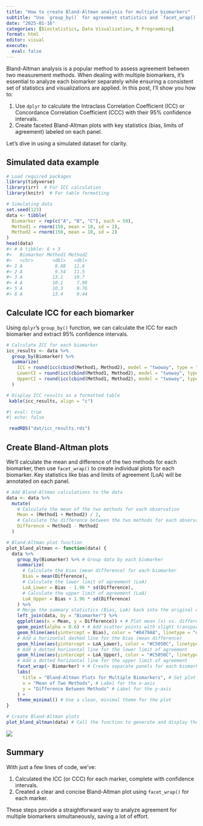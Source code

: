 ```yaml
---
title: "How to create Bland-Altman analysis for multiple biomarkers"
subtitle: "Use `group_by()` for agreement statistics and `facet_wrap()` for plots"
date: "2025-01-16"
categories: [Biostatistics, Data Visualization, R Programming]
format: html
editor: visual
execute:
  eval: false
---
```


Bland-Altman analysis is a popular method to assess agreement between two measurement methods. When dealing with multiple biomarkers, it’s essential to analyze each biomarker separately while ensuring a consistent set of statistics and 
visualizations are applied. In this post, I’ll show you how to:

1.  Use `dplyr` to calculate the Intraclass Correlation Coefficient (ICC) or Concordance Correlation Coefficient (CCC) with their 95% confidence intervals.
2.  Create faceted Bland-Altman plots with key statistics (bias, limits of agreement) labeled on each panel.

Let’s dive in using a simulated dataset for clarity.

## Simulated data example

```r
# Load required packages
library(tidyverse)
library(irr)  # For ICC calculation
library(knitr)  # For table formatting

# Simulating data
set.seed(123)
data <- tibble(
  Biomarker = rep(c("A", "B", "C"), each = 50),
  Method1 = rnorm(150, mean = 10, sd = 2),
  Method2 = rnorm(150, mean = 10, sd = 2)
)
head(data)
#> # A tibble: 6 × 3
#>   Biomarker Method1 Method2
#>   <chr>       <dbl>   <dbl>
#> 1 A            8.88   11.6 
#> 2 A            9.54   11.5 
#> 3 A           13.1    10.7 
#> 4 A           10.1     7.98
#> 5 A           10.3     9.76
#> 6 A           13.4     9.44
```

## Calculate ICC for each biomarker

Using `dplyr`’s `group_by()` function, we can calculate the ICC for each biomarker and extract 95% confidence intervals.

```r
# Calculate ICC for each biomarker
icc_results <- data %>%
  group_by(Biomarker) %>%
  summarize(
    ICC = round(icc(cbind(Method1, Method2), model = "twoway", type = "agreement")$value, 3),
    LowerCI = round(icc(cbind(Method1, Method2), model = "twoway", type = "agreement")$lbound, 3),
    UpperCI = round(icc(cbind(Method1, Method2), model = "twoway", type = "agreement")$ubound, 3)
  )

# Display ICC results as a formatted table
 kable(icc_results, align = "c")
```

```r
#| eval: true
#| echo: false

 readRDS("dat/icc_results.rds")
```

## Create Bland-Altman plots

We’ll calculate the mean and difference of the two methods for each biomarker, then use `facet_wrap()` to create individual plots for each biomarker. Key statistics like bias and limits of agreement (LoA) will be annotated on each panel.

```r
# Add Bland-Altman calculations to the data
data <- data %>%
  mutate(
    # Calculate the mean of the two methods for each observation
    Mean = (Method1 + Method2) / 2,
    # Calculate the difference between the two methods for each observation
    Difference = Method1 - Method2
  )

# Bland-Altman plot function
plot_bland_altman <- function(data) {
  data %>%
    group_by(Biomarker) %>% # Group data by each biomarker
    summarize(
      # Calculate the bias (mean difference) for each biomarker
      Bias = mean(Difference),
      # Calculate the lower limit of agreement (LoA) 
      LoA_Lower = Bias - 1.96 * sd(Difference),
      # Calculate the upper limit of agreement (LoA) 
      LoA_Upper = Bias + 1.96 * sd(Difference)
    ) %>%
    # Merge the summary statistics (Bias, LoA) back into the original data for plotting
    left_join(data, by = "Biomarker") %>%
    ggplot(aes(x = Mean, y = Difference)) + # Plot mean (x) vs. difference (y)
    geom_point(alpha = 0.6) + # Add scatter points with slight transparency
    geom_hline(aes(yintercept = Bias), color = "#0479A8", linetype = "dashed") + 
    # Add a horizontal dashed line for the bias (mean difference)
    geom_hline(aes(yintercept = LoA_Lower), color = "#C5050C", linetype = "dotted") +
    # Add a dotted horizontal line for the lower limit of agreement
    geom_hline(aes(yintercept = LoA_Upper), color = "#C5050C", linetype = "dotted") +
    # Add a dotted horizontal line for the upper limit of agreement 
    facet_wrap(~ Biomarker) + # Create separate panels for each biomarker
    labs(
      title = "Bland-Altman Plots for Multiple Biomarkers", # Set plot title
      x = "Mean of Two Methods", # Label for the x-axis
      y = "Difference Between Methods" # Label for the y-axis
    ) +
    theme_minimal() # Use a clean, minimal theme for the plot
}

# Create Bland-Altman plots
plot_bland_altman(data) # Call the function to generate and display the plots
```

![](images/ba_mul.png)

## Summary

With just a few lines of code, we’ve:

1.  Calculated the ICC (or CCC) for each marker, complete with confidence intervals.
2.  Created a clear and concise Bland-Altman plot using `facet_wrap()` for each marker.

These steps provide a straightforward way to analyze agreement for multiple biomarkers simultaneously, saving a lot of effort.
